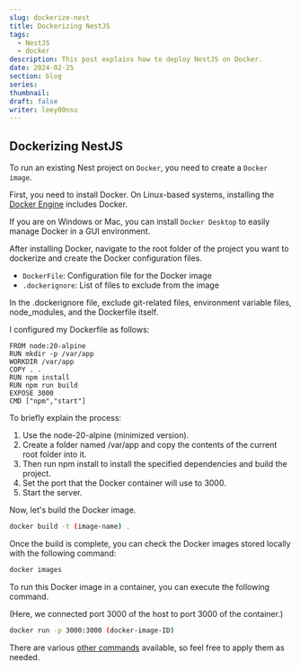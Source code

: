 ---
slug: dockerize-nest
title: Dockerizing NestJS
tags:
  - NestJS
  - docker
description: This post explains how to deploy NestJS on Docker.
date: 2024-02-25
section: blog
series:
thumbnail:
draft: false
writer: leey00nsu
---

## Dockerizing NestJS

To run an existing Nest project on `Docker`, you need to create a `Docker image`.

First, you need to install Docker. On Linux-based systems, installing the [Docker Engine](https://docs.docker.com/engine/) includes Docker.

If you are on Windows or Mac, you can install `Docker Desktop` to easily manage Docker in a GUI environment.

After installing Docker, navigate to the root folder of the project you want to dockerize and create the Docker configuration files.

- `DockerFile`: Configuration file for the Docker image
- `.dockerignore`: List of files to exclude from the image

In the .dockerignore file, exclude git-related files, environment variable files, node_modules, and the Dockerfile itself.

I configured my Dockerfile as follows:

```docker title="DockerFile"
FROM node:20-alpine
RUN mkdir -p /var/app
WORKDIR /var/app
COPY . .
RUN npm install
RUN npm run build
EXPOSE 3000
CMD ["npm","start"]
```

To briefly explain the process:

1. Use the node-20-alpine (minimized version).
2. Create a folder named /var/app and copy the contents of the current root folder into it.
3. Then run npm install to install the specified dependencies and build the project.
4. Set the port that the Docker container will use to 3000.
5. Start the server.

Now, let's build the Docker image.

```bash title="Build Docker Image"
docker build -t (image-name) .
```

Once the build is complete, you can check the Docker images stored locally with the following command:

```bash title="Check Docker Images"
docker images
```

To run this Docker image in a container, you can execute the following command.

(Here, we connected port 3000 of the host to port 3000 of the container.)

```bash title="Run Docker Container"
docker run -p 3000:3000 (docker-image-ID)
```

There are various [other commands](https://docs.docker.com/engine/reference/commandline/run/) available, so feel free to apply them as needed.